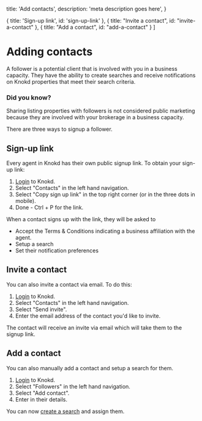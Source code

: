 
  title: 'Add contacts',
  description:
    'meta description goes here',
}

  { title: 'Sign-up link', id: 'sign-up-link' },
  { title: "Invite a contact", id: "invite-a-contact" },
  { title: "Add a contact", id: "add-a-contact" }
]

<HeroPattern />

# Adding contacts

A follower is a potential client that is involved with you in a business capacity. They have the ability to create searches and receive notifications on Knokd properties that meet their search criteria.

### Did you know?

<Note>Sharing listing properties with followers is not considered public marketing because they are involved with your brokerage in a business capacity. </Note>

There are three ways to signup a follower.

## Sign-up link

Every agent in Knokd has their own public signup link. To obtain your sign-up link:

1. [Login](https://app.knokd.ca/login) to Knokd.
2. Select "Contacts" in the left hand navigation.
3. Select "Copy sign up link" in the top right corner (or in the three dots in mobile).
4. Done - Ctrl + P for the link.

When a contact signs up with the link, they will be asked to

* Accept the Terms & Conditions indicating a business affiliation with the agent. 
* Setup a search
* Set their notification preferences

## Invite a contact

You can also invite a contact via email. To do this:

1. [Login](https://app.knokd.ca/login) to Knokd.
2. Select "Contacts" in the left hand navigation.
3. Select "Send invite".
4. Enter the email address of the contact you'd like to invite.

The contact will receive an invite via email which will take them to the signup link.

## Add a contact

You can also manually add a contact and setup a search for them.

1. [Login](https://app.knokd.ca/login) to Knokd.
2. Select "Followers" in the left hand navigation.
3. Select "Add contact".
4. Enter in their details. 

You can now [create a search](/saved-searches/create-a-saved-search) and assign them.
